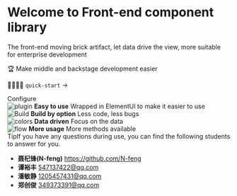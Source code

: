 
<Meta title="Example/Introduction" />

<style>{`
  .subheading {
    --mediumdark: '#999999';
    font-weight: 900;
    font-size: 13px;
    color: #999;
    letter-spacing: 6px;
    line-height: 24px;
    text-transform: uppercase;
    margin-bottom: 12px;
    margin-top: 40px;
  }

  .link-list {
    display: grid;
    grid-template-columns: 1fr;
    grid-template-rows: 1fr 1fr;
    row-gap: 10px;
  }

  @media (min-width: 620px) {
    .link-list {
      row-gap: 20px;
      column-gap: 20px;
      grid-template-columns: 1fr 1fr;
    }
  }

  @media all and (-ms-high-contrast:none) {
  .link-list {
      display: -ms-grid;
      -ms-grid-columns: 1fr 1fr;
      -ms-grid-rows: 1fr 1fr;
    }
  }

  .link-item {
    display: block;
    padding: 20px 30px 20px 15px;
    border: 1px solid #00000010;
    border-radius: 5px;
    transition: background 150ms ease-out, border 150ms ease-out, transform 150ms ease-out;
    color: #333333;
    display: flex;
    align-items: flex-start;
  }

  .link-item:hover {
    border-color: #1EA7FD50;
    transform: translate3d(0, -3px, 0);
    box-shadow: rgba(0, 0, 0, 0.08) 0 3px 10px 0;
  }

  .link-item:active {
    border-color: #1EA7FD;
    transform: translate3d(0, 0, 0);
  }

  .link-item strong {
    font-weight: 700;
    display: block;
    margin-bottom: 2px;
  }
  
  .link-item img {
    height: 40px;
    width: 40px;
    margin-right: 15px;
    flex: none;
  }

  .link-item span {
    font-size: 14px;
    line-height: 20px;
  }

  .tip {
    display: inline-block;
    border-radius: 1em;
    font-size: 11px;
    line-height: 12px;
    font-weight: 700;
    background: #E7FDD8;
    color: #66BF3C;
    padding: 4px 12px;
    margin-right: 10px;
    vertical-align: top;
  }

  .tip-wrapper {
    font-size: 13px;
    line-height: 20px;
    margin-top: 40px;
    margin-bottom: 40px;
  }

  .tip-wrapper code {
    font-size: 12px;
    display: inline-block;
  }

  
`}</style>

# Welcome to Front-end component library

The front-end moving brick artifact, let data drive the view, more suitable for enterprise development

🏆 Make middle and backstage development easier

👨‍💻👩‍💻 `quick-start` →

<div className="subheading">Configure</div>

<div className="link-list">
  <div
    className="link-item"
  >
    <img src={Plugin} alt="plugin" />
    <span>
      <strong>Easy to use</strong>
      Wrapped in ElementUI to make it easier to use
    </span>
  </div>
  <div
    className="link-item"
  >
    <img src={StackAlt} alt="Build" />
    <span>
      <strong>Build by option</strong>
      Less code, less bugs
    </span>
  </div>
  <div
    className="link-item"
  >
    <img src={Colors} alt="colors" />
    <span>
      <strong>Data driven</strong>
      Focus on the data
    </span>
  </div>
  <div
    className="link-item"
  >
    <img src={Flow} alt="flow" />
    <span>
      <strong>More usage</strong>
      More methods available
    </span>
  </div>
</div>

<div className="tip-wrapper">
  <span className="tip">Tip</span>If you have any questions during use, you can find the following students to answer for you.
</div>

- **聂杞锋(N-feng)** https://github.com/N-feng
- **谭裕丰** 547137422@qq.com
- **潘敏静** 1205457431@qq.com
- **郑创俊** 349373391@qq.com

